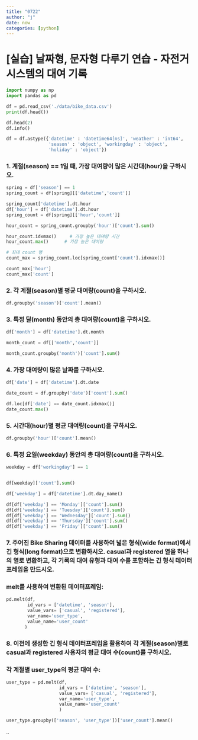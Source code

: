 ```yaml
---
title: "0722"
author: "j"
date: now
categories: [python] 
---
```


# \[실습\] 날짜형, 문자형 다루기 연습 - 자전거 시스템의 대여 기록

```python

import numpy as np
import pandas as pd

df = pd.read_csv('./data/bike_data.csv')
print(df.head())

df.head(2)
df.info()

df = df.astype({'datetime' : 'datetime64[ns]', 'weather' : 'int64', 
                'season' : 'object', 'workingday' : 'object', 
                'holiday' : 'object'})
```

### 1. 계절(season) == 1일 때, 가장 대여량이 많은 시간대(hour)을 구하시오.

```python
spring = df['season'] == 1
spring_count = df[spring][['datetime','count']]

spring_count['datetime'].dt.hour
df['hour'] = df['datetime'].dt.hour
spring_count = df[spring][['hour','count']]

hour_count = spring_count.groupby('hour')['count'].sum()

hour_count.idxmax()     # 가장 높은 대여량 시간
hour_count.max()      # 가장 높은 대여량

# 최대 count 행
count_max = spring_count.loc[spring_count['count'].idxmax()]

count_max['hour']
count_max['count']
```

### 2. 각 계절(season)별 평균 대여량(count)을 구하시오.

```python
df.groupby('season')['count'].mean()
```

### 3. 특정 달(month) 동안의 총 대여량(count)을 구하시오.

```python
df['month'] = df['datetime'].dt.month

month_count = df[['month','count']]

month_count.groupby('month')['count'].sum()
```

### 4. 가장 대여량이 많은 날짜를 구하시오.

```python
df['date'] = df['datetime'].dt.date

date_count = df.groupby('date')['count'].sum()

df.loc[df['date'] == date_count.idxmax()]
date_count.max()
```

### 5. 시간대(hour)별 평균 대여량(count)을 구하시오.

```python
df.groupby('hour')['count'].mean()
```

### 6. 특정 요일(weekday) 동안의 총 대여량(count)을 구하시오.

```python
weekday = df['workingday'] == 1


df[weekday]['count'].sum()

df['weekday'] = df['datetime'].dt.day_name()

df[df['weekday'] == 'Monday']['count'].sum()
df[df['weekday'] == 'Tuesday']['count'].sum()
df[df['weekday'] == 'Wednesday']['count'].sum()
df[df['weekday'] == 'Thursday']['count'].sum()
df[df['weekday'] == 'Friday']['count'].sum()
```

### 7. 주어진 Bike Sharing 데이터를 사용하여 넓은 형식(wide format)에서 긴 형식(long format)으로 변환하시오. casual과 registered 열을 하나의 열로 변환하고, 각 기록의 대여 유형과 대여 수를 포함하는 긴 형식 데이터프레임을 만드시오.

### melt를 사용하여 변환된 데이터프레임:

```python
pd.melt(df,
        id_vars = ['datetime', 'season'],
        value_vars= ['casual', 'registered'],
        var_name='user_type',
        value_name='user_count'
       )
```

### 8. 이전에 생성한 긴 형식 데이터프레임을 활용하여 각 계절(season)별로 casual과 registered 사용자의 평균 대여 수(count)를 구하시오.

### 각 계절별 user_type의 평균 대여 수:

```python
user_type = pd.melt(df, 
                    id_vars = ['datetime', 'season'],
                    value_vars= ['casual', 'registered'],
                    var_name='user_type',
                    value_name='user_count'
                    )

user_type.groupby(['season', 'user_type'])['user_count'].mean()
```

..